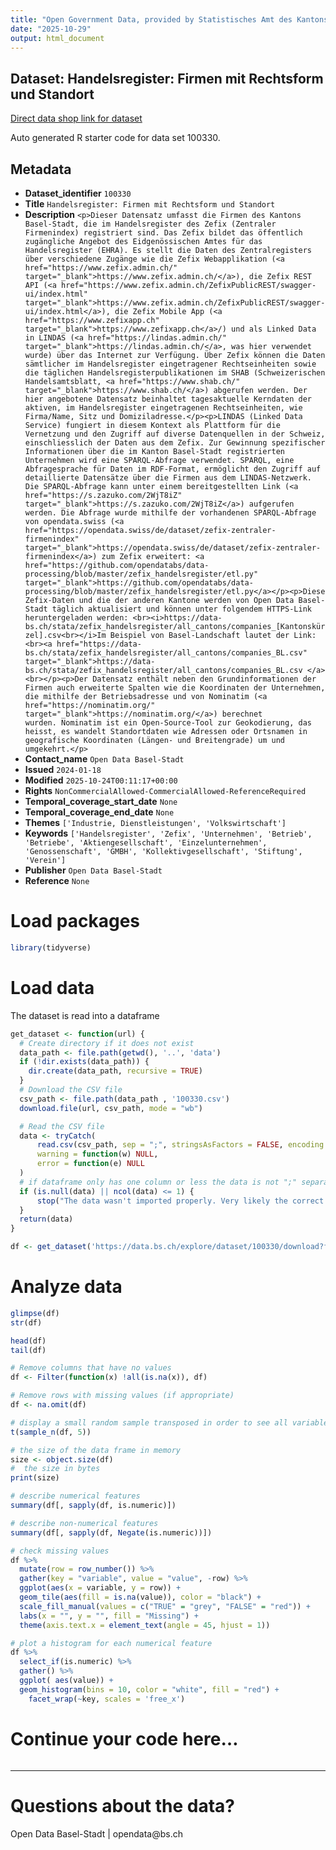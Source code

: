 ```yaml
---
title: "Open Government Data, provided by Statistisches Amt des Kantons Basel-Stadt - DCC Data Competence Center"
date: "2025-10-29"
output: html_document
---
```


## Dataset: Handelsregister: Firmen mit Rechtsform und Standort

[Direct data shop link for dataset](https://data.bs.ch/explore/dataset/100330)

Auto generated R starter code for data set 100330.

## Metadata

- **Dataset_identifier** `100330`
- **Title** `Handelsregister: Firmen mit Rechtsform und Standort`
- **Description** `<p>Dieser Datensatz umfasst die Firmen des Kantons Basel-Stadt, die im Handelsregister des Zefix (Zentraler Firmenindex) registriert sind. Das Zefix bildet das öffentlich zugängliche Angebot des Eidgenössischen Amtes für das Handelsregister (EHRA). Es stellt die Daten des Zentralregisters über verschiedene Zugänge wie die Zefix Webapplikation (<a href="https://www.zefix.admin.ch/" target="_blank">https://www.zefix.admin.ch/</a>), die Zefix REST API (<a href="https://www.zefix.admin.ch/ZefixPublicREST/swagger-ui/index.html" target="_blank">https://www.zefix.admin.ch/ZefixPublicREST/swagger-ui/index.html</a>), die Zefix Mobile App (<a href="https://www.zefixapp.ch" target="_blank">https://www.zefixapp.ch</a>/) und als Linked Data in LINDAS (<a href="https://lindas.admin.ch/" target="_blank">https://lindas.admin.ch/</a>, was hier verwendet wurde) über das Internet zur Verfügung. Über Zefix können die Daten sämtlicher im Handelsregister eingetragener Rechtseinheiten sowie die täglichen Handelsregisterpublikationen im SHAB (Schweizerischen Handelsamtsblatt, <a href="https://www.shab.ch/" target="_blank">https://www.shab.ch/</a>) abgerufen werden. Der hier angebotene Datensatz beinhaltet tagesaktuelle Kerndaten der aktiven, im Handelsregister eingetragenen Rechtseinheiten, wie Firma/Name, Sitz und Domiziladresse.</p><p>LINDAS (Linked Data Service) fungiert in diesem Kontext als Plattform für die Vernetzung und den Zugriff auf diverse Datenquellen in der Schweiz, einschliesslich der Daten aus dem Zefix. Zur Gewinnung spezifischer Informationen über die im Kanton Basel-Stadt registrierten Unternehmen wird eine SPARQL-Abfrage verwendet. SPARQL, eine Abfragesprache für Daten im RDF-Format, ermöglicht den Zugriff auf detaillierte Datensätze über die Firmen aus dem LINDAS-Netzwerk. Die SPARQL-Abfrage kann unter einem bereitgestellten Link (<a href="https://s.zazuko.com/2WjT8iZ" target="_blank">https://s.zazuko.com/2WjT8iZ</a>) aufgerufen werden. Die Abfrage wurde mithilfe der vorhandenen SPARQL-Abfrage von opendata.swiss (<a href="https://opendata.swiss/de/dataset/zefix-zentraler-firmenindex" target="_blank">https://opendata.swiss/de/dataset/zefix-zentraler-firmenindex</a>) zum Zefix erweitert: <a href="https://github.com/opendatabs/data-processing/blob/master/zefix_handelsregister/etl.py" target="_blank">https://github.com/opendatabs/data-processing/blob/master/zefix_handelsregister/etl.py</a></p><p>Diese Zefix-Daten und die der anderen Kantone werden von Open Data Basel-Stadt täglich aktualisiert und können unter folgendem HTTPS-Link heruntergeladen werden: <br><i>https://data-bs.ch/stata/zefix_handelsregister/all_cantons/companies_[Kantonskürzel].csv<br></i>Im Beispiel von Basel-Landschaft lautet der Link:<br><a href="https://data-bs.ch/stata/zefix_handelsregister/all_cantons/companies_BL.csv" target="_blank">https://data-bs.ch/stata/zefix_handelsregister/all_cantons/companies_BL.csv </a><br></p><p>Der Datensatz enthält neben den Grundinformationen der Firmen auch erweiterte Spalten wie die Koordinaten der Unternehmen, die mithilfe der Betriebsadresse und von Nominatim (<a href="https://nominatim.org/" target="_blank">https://nominatim.org/</a>) berechnet wurden. Nominatim ist ein Open-Source-Tool zur Geokodierung, das heisst, es wandelt Standortdaten wie Adressen oder Ortsnamen in geografische Koordinaten (Längen- und Breitengrade) um und umgekehrt.</p>`
- **Contact_name** `Open Data Basel-Stadt`
- **Issued** `2024-01-18`
- **Modified** `2025-10-24T00:11:17+00:00`
- **Rights** `NonCommercialAllowed-CommercialAllowed-ReferenceRequired`
- **Temporal_coverage_start_date** `None`
- **Temporal_coverage_end_date** `None`
- **Themes** `['Industrie, Dienstleistungen', 'Volkswirtschaft']`
- **Keywords** `['Handelsregister', 'Zefix', 'Unternehmen', 'Betrieb', 'Betriebe', 'Aktiengesellschaft', 'Einzelunternehmen', 'Genossenschaft', 'GMBH', 'Kollektivgesellschaft', 'Stiftung', 'Verein']`
- **Publisher** `Open Data Basel-Stadt`
- **Reference** `None`


# Load packages

```r

library(tidyverse)
```

# Load data

The dataset is read into a dataframe

```r
get_dataset <- function(url) {
  # Create directory if it does not exist
  data_path <- file.path(getwd(), '..', 'data')
  if (!dir.exists(data_path)) {
    dir.create(data_path, recursive = TRUE)
  }
  # Download the CSV file
  csv_path <- file.path(data_path , '100330.csv')
  download.file(url, csv_path, mode = "wb")

  # Read the CSV file
  data <- tryCatch(
      read.csv(csv_path, sep = ";", stringsAsFactors = FALSE, encoding = "UTF-8"),
      warning = function(w) NULL,
      error = function(e) NULL
  )
  # if dataframe only has one column or less the data is not ";" separated
  if (is.null(data) || ncol(data) <= 1) {
      stop("The data wasn't imported properly. Very likely the correct separator couldn't be found.\nPlease check the dataset manually and adjust the code.")
  }
  return(data)
}
```

```r

df <- get_dataset('https://data.bs.ch/explore/dataset/100330/download?format=csv&timezone=Europe%2FZurich')

```

# Analyze data

```r

glimpse(df)
str(df)

head(df)
tail(df)

```

```r
# Remove columns that have no values
df <- Filter(function(x) !all(is.na(x)), df)

# Remove rows with missing values (if appropriate)
df <- na.omit(df)
```

```r
# display a small random sample transposed in order to see all variables
t(sample_n(df, 5))
```

```r
# the size of the data frame in memory
size <- object.size(df)
#  the size in bytes
print(size)
```

```r
# describe numerical features
summary(df[, sapply(df, is.numeric)])
```

```r
# describe non-numerical features
summary(df[, sapply(df, Negate(is.numeric))])
```

```r
# check missing values
df %>%
  mutate(row = row_number()) %>%
  gather(key = "variable", value = "value", -row) %>%
  ggplot(aes(x = variable, y = row)) +
  geom_tile(aes(fill = is.na(value)), color = "black") +
  scale_fill_manual(values = c("TRUE" = "grey", "FALSE" = "red")) +
  labs(x = "", y = "", fill = "Missing") +
  theme(axis.text.x = element_text(angle = 45, hjust = 1))
```

```r
# plot a histogram for each numerical feature
df %>%
  select_if(is.numeric) %>%
  gather() %>%
  ggplot( aes(value)) +
  geom_histogram(bins = 10, color = "white", fill = "red") +
    facet_wrap(~key, scales = 'free_x')
```

# Continue your code here...

```r

```
------------------------------------------------------------------------

# Questions about the data?

Open Data Basel-Stadt | opendata@bs.ch
